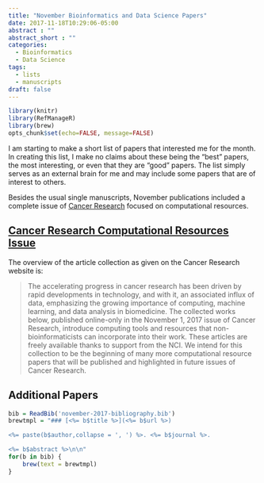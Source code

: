 ```yaml
---
title: "November Bioinformatics and Data Science Papers"
date: 2017-11-18T10:29:06-05:00
abstract : ""
abstract_short : ""
categories:
  - Bioinformatics
  - Data Science
tags:
  - lists
  - manuscripts
draft: false
---
```


```r
library(knitr)
library(RefManageR)
library(brew)
opts_chunk$set(echo=FALSE, message=FALSE)
```
I am starting to make a short list of papers that interested me
for the month. In creating this list, I make no claims about these
being the "best" papers, the most interesting, or even that they
are "good" papers. The list simply serves as an external brain for 
me and may include some papers that are of interest to others. 

Besides the usual single manuscripts, November publications included a complete issue of 
[Cancer Research](http://cancerres.aacrjournals.org/CompRes) 
focused on computational resources. 


## [Cancer Research Computational Resources Issue](http://cancerres.aacrjournals.org/CompRes) 

The overview of the article collection as given on the Cancer Research website is:

> The accelerating progress in cancer research has been driven by rapid developments in technology, and with it, an associated influx of data, emphasizing the growing importance of computing, machine learning, and data analysis in biomedicine. The collected works below, published online-only in the November 1, 2017 issue of Cancer Research, introduce computing tools and resources that non-bioinformaticists can incorporate into their work. These articles are freely available thanks to support from the NCI. We intend for this collection to be the beginning of many more computational resource papers that will be published and highlighted in future issues of Cancer Research.

## Additional Papers

```r
bib = ReadBib('november-2017-bibliography.bib')
brewtmpl = "### [<%= b$title %>](<%= b$url %>)

<%= paste(b$author,collapse = ', ') %>. <%= b$journal %>.

<%= b$abstract %>\n\n"
for(b in bib) {
    brew(text = brewtmpl)
}
```


    
